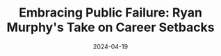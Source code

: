 ---
title: "Embracing Public Failure: Ryan Murphy's Take on Career Setbacks"
date: "2024-04-19"
tags: ["career advice", "success stories", "job search"]
draft: false
readtime: 1
authors: ['ryansmurphy']
url: "https://www.linkedin.com/posts/ryansmurphy1_another-rejection-storyim-a-big-believer-activity-7187003173520166912-Su3S"
summary: Engineering Manager Ryan Murphy discusses his philosophy of failing publicly, recounting a personal story of rejection despite excelling in a technical test. He highlights the importance of adaptability and skill transferability in software engineering.
---